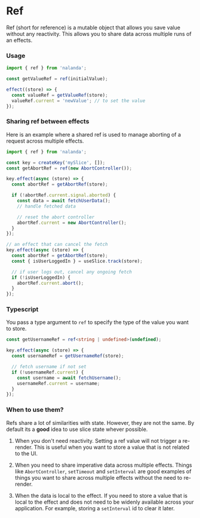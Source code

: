 # Ref

Ref (short for reference) is a mutable object that allows you save value without any reactivity.
This allows you to share data across multiple runs of an effects.

### Usage

```ts {3}
import { ref } from 'nalanda';

const getValueRef = ref(initialValue);

effect((store) => {
  const valueRef = getValueRef(store);
  valueRef.current = 'newValue'; // to set the value
});
```

### Sharing ref between effects

Here is an example where a shared ref is used to manage aborting of a request across multiple effects.

```ts
import { ref } from 'nalanda';

const key = createKey('mySlice', []);
const getAbortRef = ref(new AbortController());

key.effect(async (store) => {
  const abortRef = getAbortRef(store);

  if (!abortRef.current.signal.aborted) {
    const data = await fetchUserData();
    // handle fetched data

    // reset the abort controller
    abortRef.current = new AbortController();
  }
});

// an effect that can cancel the fetch
key.effect(async (store) => {
  const abortRef = getAbortRef(store);
  const { isUserLoggedIn } = useSlice.track(store);

  // if user logs out, cancel any ongoing fetch
  if (!isUserLoggedIn) {
    abortRef.current.abort();
  }
});
```

### Typescript

You pass a type argument to `ref` to specify the type of the value you want to store.

```ts /<string |undefined>/
const getUsernameRef = ref<string | undefined>(undefined);

key.effect(async (store) => {
  const usernameRef = getUsernameRef(store);

  // fetch username if not set
  if (!usernameRef.current) {
    const username = await fetchUsername();
    usernameRef.current = username;
  }
});
```

### When to use them?

Refs share a lot of similarities with state. However, they are not the same. By default its a **good** idea to use slice state whever possible.

1. When you don't need reactivity.
   Setting a ref value will not trigger a re-render. This is useful when you want to store a value that is not related to the UI.

1. When you need to share imperative data across multiple effects.
   Things like `AbortController`, `setTimeout` and `setInterval` are good examples of things you want to share across multiple effects without the need to re-render.

1. When the data is local to the effect.
   If you need to store a value that is local to the effect and does not need to be widenly available across your application. For example, storing a `setInterval` id to clear it later.

